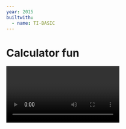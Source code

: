 ```yaml
---
year: 2015
builtwith:
  - name: TI-BASIC
---
```


# Calculator fun

<Video n="odd-one-out" scale={0.4} float="left" marginRight="1em" />

One day in 8th grade, this guy in my video-editing class, Johan,
wrote me a quick program on my calculator that could calculate the slope of a line.

I didn't even know my calculator could *do* that. But that was it.
That's all it took to get me hooked on all this "programming" stuff. So before there was Python
and whatever, there was TI-BASIC, and you can bet I was there for it!

<FloatRight>
  <GIF n="move3" scale={0.7} />
  <GIF scale={0.7} n="move3boss" />
</FloatRight>

I spent all of 8th grade going deeper and deeper into calculator programming. I had a bunch of projects going on
at the time, like a Fruit Ninja clone that never made it to (ahem) fruition, but I think I only ever finished a few
games and an interesting esolang interpreter I came up with.

For a couple examples, the video above is my adaption of a color-matching game called *Odd One Out*, and this one to
the right is my first project ever: a platformer that I called MOVE3! I had a boss fight in the works that never panned
out, but the four levels I did finish are still playable as long as you've got a TI-84+ with a color screen.
